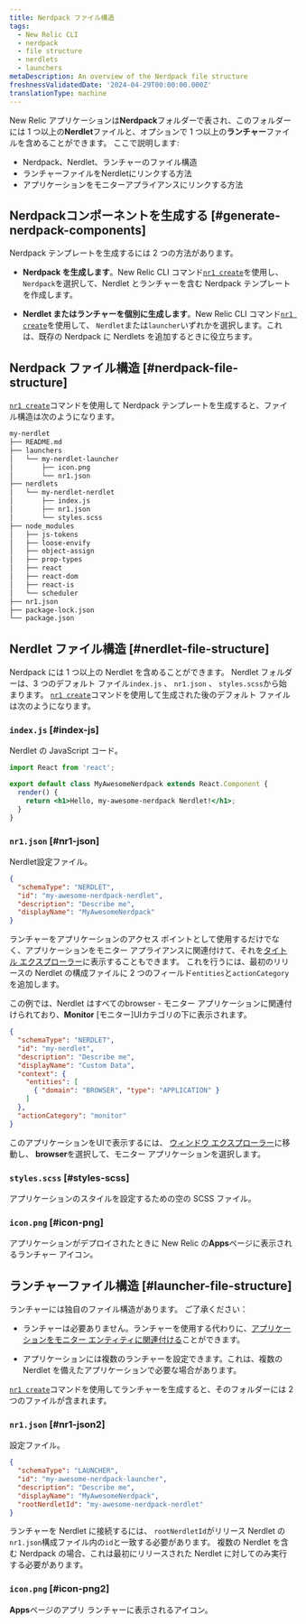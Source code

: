 ```yaml
---
title: Nerdpack ファイル構造
tags:
  - New Relic CLI
  - nerdpack
  - file structure
  - nerdlets
  - launchers
metaDescription: An overview of the Nerdpack file structure
freshnessValidatedDate: '2024-04-29T00:00:00.000Z'
translationType: machine
---
```


New Relic アプリケーションは**Nerdpack**フォルダーで表され、このフォルダーには 1 つ以上の**Nerdlet**ファイルと、オプションで 1 つ以上の**ランチャー**ファイルを含めることができます。 ここで説明します:

* Nerdpack、Nerdlet、ランチャーのファイル構造
* ランチャーファイルをNerdletにリンクする方法
* アプリケーションをモニターアプライアンスにリンクする方法

## Nerdpackコンポーネントを生成する [#generate-nerdpack-components]

Nerdpack テンプレートを生成するには 2 つの方法があります。

* **Nerdpack を生成します**。New Relic CLI コマンド[`nr1 create`](/docs/new-relic-solutions/build-nr-ui/nr1-cli/nr1-common/#nr1-create)を使用し、 `Nerdpack`を選択して、Nerdlet とランチャーを含む Nerdpack テンプレートを作成します。

* **Nerdlet またはランチャーを個別に生成します**。New Relic CLI コマンド[`nr1 create`](/docs/new-relic-solutions/build-nr-ui/nr1-cli/nr1-common/#nr1-create)を使用して、 `Nerdlet`または`launcher`いずれかを選択します。これは、既存の Nerdpack に Nerdlets を追加するときに役立ちます。

## Nerdpack ファイル構造 [#nerdpack-file-structure]

[`nr1 create`](/docs/new-relic-solutions/build-nr-ui/nr1-cli/nr1-common/#nr1-create)コマンドを使用して Nerdpack テンプレートを生成すると、ファイル構造は次のようになります。

```txt copyable=false lineNumbers=false
my-nerdlet
├── README.md
├── launchers
│   └── my-nerdlet-launcher
│       ├── icon.png
│       └── nr1.json
├── nerdlets
│   └── my-nerdlet-nerdlet
│       ├── index.js
│       ├── nr1.json
│       └── styles.scss
├── node_modules
│   ├── js-tokens
│   ├── loose-envify
│   ├── object-assign
│   ├── prop-types
│   ├── react
│   ├── react-dom
│   ├── react-is
│   └── scheduler
├── nr1.json
├── package-lock.json
└── package.json
```

## Nerdlet ファイル構造 [#nerdlet-file-structure]

Nerdpack には 1 つ以上の Nerdlet を含めることができます。 Nerdlet フォルダーは、3 つのデフォルト ファイル`index.js` 、 `nr1.json` 、 `styles.scss`から始まります。 [`nr1 create`](/docs/new-relic-solutions/build-nr-ui/nr1-cli/nr1-common/#nr1-create)コマンドを使用して生成された後のデフォルト ファイルは次のようになります。

### `index.js` [#index-js]

Nerdlet の JavaScript コード。

```jsx copy=false lineNumbers=false
import React from 'react';

export default class MyAwesomeNerdpack extends React.Component {
  render() {
    return <h1>Hello, my-awesome-nerdpack Nerdlet!</h1>;
  }
}
```

### `nr1.json` [#nr1-json]

Nerdlet設定ファイル。

```json copy=false lineNumbers=false
{
  "schemaType": "NERDLET",
  "id": "my-awesome-nerdpack-nerdlet",
  "description": "Describe me",
  "displayName": "MyAwesomeNerdpack"
}
```

ランチャーをアプリケーションのアクセス ポイントとして使用するだけでなく、アプリケーションをモニター アプライアンスに関連付けて、それを[タイトル エクスプローラー](/docs/new-relic-solutions/new-relic-one/core-concepts/new-relic-explorer-view-performance-across-apps-services-hosts/)に表示することもできます。 これを行うには、最初のリリースの Nerdlet の構成ファイルに 2 つのフィールド`entities`と`actionCategory`を追加します。

この例では、Nerdlet はすべてのbrowser - モニター アプリケーションに関連付けられており、**Monitor** \[モニター]UIカテゴリの下に表示されます。

```json copy=false lineNumbers=false
{
  "schemaType": "NERDLET",
  "id": "my-nerdlet",
  "description": "Describe me",
  "displayName": "Custom Data",
  "context": {
    "entities": [
      { "domain": "BROWSER", "type": "APPLICATION" }
    ]
  },
  "actionCategory": "monitor"
}
```

このアプリケーションをUIで表示するには、 [ウィンドウ エクスプローラー](/docs/new-relic-solutions/new-relic-one/core-concepts/new-relic-explorer-view-performance-across-apps-services-hosts/)に移動し、 **browser**を選択して、モニター アプリケーションを選択します。

### `styles.scss` [#styles-scss]

アプリケーションのスタイルを設定するための空の SCSS ファイル。

### `icon.png` [#icon-png]

アプリケーションがデプロイされたときに New Relic の**Apps**ページに表示されるランチャー アイコン。

## ランチャーファイル構造 [#launcher-file-structure]

ランチャーには独自のファイル構造があります。 ご了承ください：

* ランチャーは必要ありません。ランチャーを使用する代わりに、[アプリケーションをモニター エンティティに関連付ける](/docs/new-relic-solutions/tutorials/attach-nerdlet-entity)ことができます。

* アプリケーションには複数のランチャーを設定できます。これは、複数の Nerdlet を備えたアプリケーションで必要な場合があります。

[`nr1 create`](/docs/new-relic-solutions/build-nr-ui/nr1-cli/nr1-common/#nr1-create)コマンドを使用してランチャーを生成すると、そのフォルダーには 2 つのファイルが含まれます。

### `nr1.json` [#nr1-json2]

設定ファイル。

```json copy=false lineNumbers=false
{
  "schemaType": "LAUNCHER",
  "id": "my-awesome-nerdpack-launcher",
  "description": "Describe me",
  "displayName": "MyAwesomeNerdpack",
  "rootNerdletId": "my-awesome-nerdpack-nerdlet"
}
```

ランチャーを Nerdlet に接続するには、 `rootNerdletId`がリリース Nerdlet の`nr1.json`構成ファイル内の`id`と一致する必要があります。 複数の Nerdlet を含む Nerdpack の場合、これは最初にリリースされた Nerdlet に対してのみ実行する必要があります。

### `icon.png` [#icon-png2]

**Apps**ページのアプリ ランチャーに表示されるアイコン。